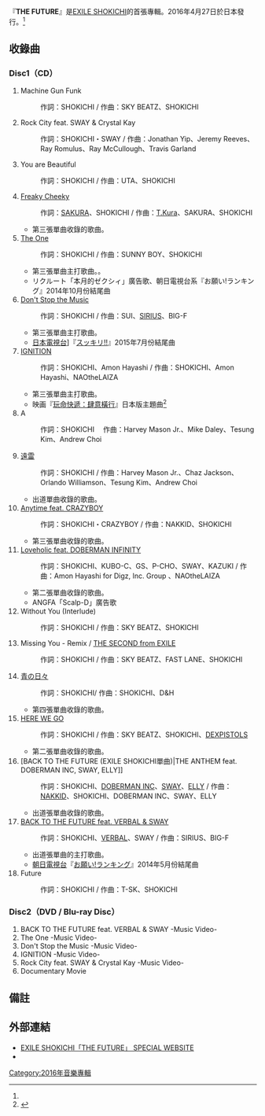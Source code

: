 {{Infobox Album 
| Name           = THE FUTURE
| Type           = [[錄音室專輯|錄音室專輯]]
| Artist         = [[SHOKICHI|EXILE SHOKICHI]]
| Released       = 2016年4月27日
| Recorded       = 2014年 - 2016年 <br />{{JPN}}
| Genre          = [[J-POP|J-POP]]
| Length         = 
| Label          = [[rhythm_zone|rhythm zone]]
| Producer       = 
| Reviews        = 
| Chart position = *週榜5位（[[Oricon|Oricon]]）
| Certification  = 
| Last album     = 
| This album     = '''THE FUTURE'''<br />（2016年）
| Next album     = 
| Misc           = {{Singles
 | Name           = THE FUTURE
 | Type           = 錄音室專輯
 | single 1       = [[BACK_TO_THE_FUTURE_(EXILE_SHOKICHI單曲)|BACK TO THE FUTURE]]
 | single 1 date  = 2014年6月4日
 | single 2       = [[The_One_(EXILE_SHOKICHI單曲)|The One]]
 | single 2 date  = 2014年10月22日
 | single 3       = [[Don't_Stop_the_Music|Don't Stop the Music]]
 | single 3 date  = 2015年7月22日
 | single 4       = [[IGNITION|IGNITION]]
 | single 4 date  = 2015年10月28日
}}
}}

『'''THE FUTURE'''』是[[SHOKICHI|EXILE SHOKICHI]]的首張專輯。2016年4月27日於日本發行。<ref name="THE_FUTURE" />

== 收錄曲 ==
=== Disc1（CD） ===
#  Machine Gun Funk 
#: 作詞：SHOKICHI / 作曲：SKY BEATZ、SHOKICHI
#  Rock City feat. SWAY & Crystal Kay 
#: 作詞：SHOKICHI・SWAY / 作曲：Jonathan Yip、Jeremy Reeves、Ray Romulus、Ray McCullough、Travis Garland
#  You are Beautiful 
#: 作詞：SHOKICHI  / 作曲：UTA、SHOKICHI
#  [[Don't_Stop_the_Music|Freaky Cheeky]]
#: 作詞：[[SAKURA_(歌手)|SAKURA]]、SHOKICHI / 作曲：[[T.KURA|T.Kura]]、SAKURA、SHOKICHI
#*  第三張單曲收錄的歌曲。
#  [[The_One_(EXILE_SHOKICHI單曲)|The One]]
#: 作詞：SHOKICHI / 作曲：SUNNY BOY、SHOKICHI
#* 第三張單曲主打歌曲。。
#*  リクルート「本月的ゼクシィ」廣告歌、朝日電視台系『お願い!ランキング』2014年10月份結尾曲
#  [[Don't_Stop_the_Music|Don't Stop the Music]]
#: 作詞：SHOKICHI / 作曲：SUI、[[SIRIUS|SIRIUS]]、BIG-F
#*  第三張單曲主打歌曲。
#* [[日本電視台|日本電視台]]]『[[スッキリ!!|スッキリ!!]]』2015年7月份結尾曲
#  [[IGNITION|IGNITION]]
#: 作詞：SHOKICHI、Amon Hayashi / 作曲：SHOKICHI、Amon Hayashi、NAOtheLAIZA
#* 第三張單曲主打歌曲。
#* 映画『[[玩命快遞：肆意橫行|玩命快遞：肆意橫行]]』日本版主題曲<ref>{{cite web|url=http://natalie.mu/music/news/158231|title=EXILE SHOKICHI、リュック・ベッソン最新作で主題歌「本当に光栄」|publisher=音楽ナタリー|date=2015-08-27|accessdate=2015-08-27|archive-date=2015-08-28|archive-url=https://web.archive.org/web/20150828002429/http://natalie.mu/music/news/158231|dead-url=no}}</ref>
#  A 
#: 作詞：SHOKICHI 　作曲：Harvey Mason Jr.、Mike Daley、Tesung Kim、Andrew Choi
#  [[BACK_TO_THE_FUTURE_(EXILE_SHOKICHI單曲)|遠雷]] 
#: 作詞：SHOKICHI / 作曲：Harvey Mason Jr.、Chaz Jackson、Orlando Williamson、Tesung Kim、Andrew Choi
#* 出道單曲收錄的歌曲。
#  [[Don't_Stop_the_Music|Anytime feat. CRAZYBOY]]
#: 作詞：SHOKICHI・CRAZYBOY / 作曲：NAKKID、SHOKICHI
#* 第三張單曲收錄的歌曲。
#  [[The_One_(EXILE_SHOKICHI單曲)|Loveholic feat. DOBERMAN INFINITY]]
#: 作詞：SHOKICHI、KUBO-C、GS、P-CHO、SWAY、KAZUKI / 作曲：Amon Hayashi for Digz, Inc. Group 、NAOtheLAIZA
#* 第二張單曲收錄的歌曲。
#* ANGFA「Scalp-D」廣告歌
#  Without You (Interlude)
#: 作詞：SHOKICHI / 作曲：SKY BEATZ、SHOKICHI
#  Missing You - Remix  / [[THE_SECOND_from_EXILE|THE SECOND from EXILE]]  
#: 作詞：SHOKICHI / 作曲：SKY BEATZ、FAST LANE、SHOKICHI
#  [[IGNITION|青の日々]]
#: 作詞：SHOKICHI/ 作曲：SHOKICHI、D&H
#* 第四張單曲收錄的歌曲。
#  [[The_One_(EXILE_SHOKICHI單曲)|HERE WE GO]]
#: 作詞：SHOKICHI  / 作曲：SKY BEATZ、SHOKICHI、[[DEXPISTOLS|DEXPISTOLS]]
#* 第二張單曲收錄的歌曲。
#  [BACK TO THE FUTURE (EXILE SHOKICHI單曲)|THE ANTHEM feat. DOBERMAN INC, SWAY, ELLY]]
#: 作詞：SHOKICHI、[[DOBERMAN_INFINITY|DOBERMAN INC]]、[[野替愁平|SWAY]]、[[ELLY|ELLY]] / 作曲：[[NAKKID|NAKKID]]、SHOKICHI、DOBERMAN INC、SWAY、ELLY
#*  出道張單曲收錄的歌曲。
#  [[BACK_TO_THE_FUTURE_(EXILE_SHOKICHI單曲)|BACK TO THE FUTURE feat. VERBAL & SWAY]]
#: 作詞：SHOKICHI、[[VERBAL|VERBAL]]、SWAY / 作曲：SIRIUS、BIG-F
#* 出道張單曲的主打歌曲。
#*[[朝日電視台|朝日電視台]]『[[お願い!ランキング|お願い!ランキング]]』2014年5月份結尾曲
#  Future
#: 作詞：SHOKICHI / 作曲：T-SK、SHOKICHI

=== Disc2（DVD / Blu-ray Disc） ===
# BACK TO THE FUTURE feat. VERBAL & SWAY -Music Video-     
# The One -Music Video-  
# Don't Stop the Music -Music Video-      
# IGNITION -Music Video-
# Rock City feat. SWAY & Crystal Kay -Music Video-
# Documentary Movie

== 備註 ==
{{Reflist|refs=
<ref name="THE_FUTURE">{{Cite web|date=2016-03-01 |url=http://exile-shokichi.jp/news/detail.php?id=1032871 |title=EXILE SHOKICHI渾身のソロ・アルバムがついにリリース！ EXILE SHOKICHI　1st Album 「THE FUTURE」2016. 04. 27 In Stores!|publisher=rhythm zone |work=rhythm zone  |accessdate=2016-03-01 }}</ref>
}}

== 外部連結 ==
* [http://exile-shokichi.jp/special/future EXILE SHOKICHI「THE FUTURE」 SPECIAL WEBSITE]{{Wayback|url=http://exile-shokichi.jp/special/future |date=20160610025751 }}
* {{YouTube|DWkABbI2NKY|EXILE SHOKICHI / 『THE FUTURE』 Special DJ Mix }}


[[Category:2016年音樂專輯|Category:2016年音樂專輯]]